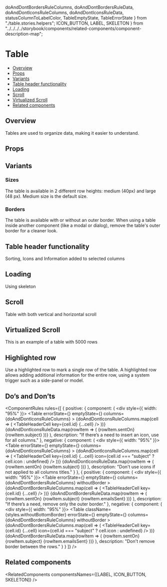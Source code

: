   doAndDontBordersRuleColumns,
  doAndDontBordersRuleData,
  doAndDontIconsRuleColumns,
  doAndDontIconsRuleData,
  statusColumnToLabelColor,
  TableEmptyState,
  TableErrorState
} from "./table.stories.helpers";
  ICON_BUTTON,
  LABEL,
  SKELETON
} from "../../../../storybook/components/related-components/component-description-map";

<Meta of={TableStories} />

# Table

- [Overview](#overview)
- [Props](#props)
- [Variants](#variants)
- [Table header functionality](#table-header-functionality)
- [Loading](#loading)
- [Scroll](#scroll)
- [Virtualized Scroll](#virtualized-scroll)
- [Related components](#related-components)

## Overview

Tables are used to organize data, making it easier to understand.

<Canvas>
  <Story of={TableStories.Overview} />
</Canvas>

## Props

<PropsTable />

## Variants

### Sizes

The table is available in 2 different row heights: medium (40px) and large (48 px). Medium size is the default size.

<Canvas of={TableStories.Sizes} />

### Borders

The table is available with or without an outer border. When using a table inside another component (like a modal or dialog), remove the table's outer border for a cleaner look.

<Canvas of={TableStories.Borders} />

## Table header functionality

Sorting, Icons and Information added to selected columns

<Canvas>
  <Story of={TableStories.TableHeaderFunctionality} />
</Canvas>

## Loading

Using skeleton

<Canvas>
  <Story of={TableStories.Loading} />
</Canvas>

## Scroll

Table with both vertical and horizontal scroll

<Canvas>
  <Story of={TableStories.Scroll} />
</Canvas>

## Virtualized Scroll

This is an example of a table with 5000 rows

<Canvas>
  <Story of={TableStories.VirtualizedScroll} />
</Canvas>

## Highlighted row

Use a highlighted row to mark a single row of the table.
A highlighted row allows adding additional information for the entire row, using a system trigger such as a side-panel or model.

<Canvas>
  <Story of={TableStories.HighlightedRow} />
</Canvas>

## Do’s and Don’ts

<ComponentRules
  rules={[
    {
      positive: {
        component: (
          <div style={{ width: "95%" }}>
            <Table
              errorState={<TableErrorState />}
              emptyState={<TableEmptyState />}
              columns={doAndDontIconsRuleColumns}
            >
              <TableHeader>
                {doAndDontIconsRuleColumns.map(cell => (
                  <TableHeaderCell key={cell.id} {...cell} />
                ))}
              </TableHeader>
              <TableBody>
                {doAndDontIconsRuleData.map(rowItem => (
                  <TableRow key={rowItem.id}>
                    <TableCell>{rowItem.sentOn}</TableCell>
                    <TableCell>{rowItem.subject}</TableCell>
                    <TableCell>
                      <Label
                        text={rowItem.status}
                        color={statusColumnToLabelColor[rowItem.status]}
                        isAnimationDisabled
                      />
                    </TableCell>
                  </TableRow>
                ))}
              </TableBody>
            </Table>
          </div>
        ),
        description: "If there’s a need to insert an icon, use for all columns."
      },
      negative: {
        component: (
          <div style={{ width: "95%" }}>
            <Table
              errorState={<TableErrorState />}
              emptyState={<TableEmptyState />}
              columns={doAndDontIconsRuleColumns}
            >
              <TableHeader>
                {doAndDontIconsRuleColumns.map(cell => (
                  <TableHeaderCell key={cell.id} {...cell} icon={cell.id === "subject" ? cell.icon : undefined} />
                ))}
              </TableHeader>
              <TableBody>
                {doAndDontIconsRuleData.map(rowItem => (
                  <TableRow key={rowItem.id}>
                    <TableCell>{rowItem.sentOn}</TableCell>
                    <TableCell>{rowItem.subject}</TableCell>
                    <TableCell>
                      <Label
                        text={rowItem.status}
                        color={statusColumnToLabelColor[rowItem.status]}
                        isAnimationDisabled
                      />
                    </TableCell>
                  </TableRow>
                ))}
              </TableBody>
            </Table>
          </div>
        ),
        description: "Don't use icons if not applied to all columns titles."
      }
    },
    {
      positive: {
        component: (
          <div style={{ width: "95%" }}>
            <Table
              errorState={<TableErrorState />}
              emptyState={<TableEmptyState />}
              columns={doAndDontBordersRuleColumns}
              withoutBorder
            >
              <TableHeader>
                {doAndDontBordersRuleColumns.map(cell => (
                  <TableHeaderCell key={cell.id} {...cell} />
                ))}
              </TableHeader>
              <TableBody>
                {doAndDontBordersRuleData.map(rowItem => (
                  <TableRow key={rowItem.id}>
                    <TableCell>{rowItem.sentOn}</TableCell>
                    <TableCell>{rowItem.subject}</TableCell>
                    <TableCell>{rowItem.emailsSent}</TableCell>
                  </TableRow>
                ))}
              </TableBody>
            </Table>
          </div>
        ),
        description: "If there’s a need, remove only the outer border."
      },
      negative: {
        component: (
          <div style={{ width: "95%" }}>
            <Table
              className={styles.withoutBottomBorder}
              errorState={<TableErrorState />}
              emptyState={<TableEmptyState />}
              columns={doAndDontBordersRuleColumns}
              withoutBorder
            >
              <TableHeader>
                {doAndDontBordersRuleColumns.map(cell => (
                  <TableHeaderCell key={cell.id} {...cell} icon={cell.id === "subject" ? cell.icon : undefined} />
                ))}
              </TableHeader>
              <TableBody>
                {doAndDontBordersRuleData.map(rowItem => (
                  <TableRow key={rowItem.id}>
                    <TableCell>{rowItem.sentOn}</TableCell>
                    <TableCell>{rowItem.subject}</TableCell>
                    <TableCell>{rowItem.emailsSent}</TableCell>
                  </TableRow>
                ))}
              </TableBody>
            </Table>
          </div>
        ),
        description: "Don't remove border between the rows."
      }
    }
  ]}
/>

## Related components

<RelatedComponents componentsNames={[LABEL, ICON_BUTTON, SKELETON]} />
